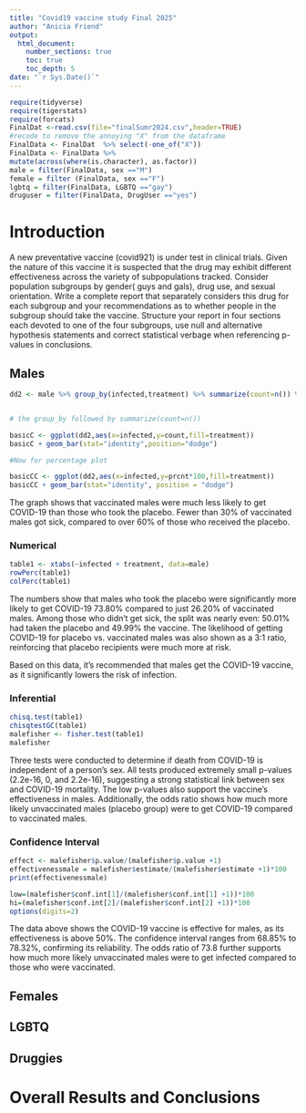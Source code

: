 ```yaml
---
title: "Covid19 vaccine study Final 2025"
author: "Anicia Friend"
output: 
  html_document:
    number_sections: true
    toc: true
    toc_depth: 5
date: "`r Sys.Date()`" 
---
```


```r
require(tidyverse)
require(tigerstats)
require(forcats)
FinalDat <-read.csv(file="finalSumr2024.csv",header=TRUE)
#recode to remove the annoying "X" from the dataframe
FinalData <- FinalDat  %>% select(-one_of("X"))
FinalData <- FinalData %>%
mutate(across(where(is.character), as.factor))
male = filter(FinalData, sex =="M")
female = filter (FinalData, sex =="F")
lgbtq = filter(FinalData, LGBTQ =="gay")
druguser = filter(FinalData, DrugUser =="yes")
```

# Introduction

A new preventative vaccine (covid921) is under test in clinical trials. Given the nature of this vaccine it is suspected that the drug may exhibit different effectiveness across the variety of subpopulations tracked. Consider population subgroups by gender( guys and gals), drug use, and sexual orientation. Write a complete report that separately considers this drug for each subgroup and your recommendations as to whether people in the subgroup should take the vaccine. Structure your report in four sections each devoted to one of the four subgroups, use null and alternative hypothesis statements and correct statistical verbage when referencing p-values in conclusions.

## Males

```r
dd2 <- male %>% group_by(infected,treatment) %>% summarize(count=n()) %>% mutate(prcnt=count/sum(count))


# the group_by followed by summarize(count=n())

basicC <- ggplot(dd2,aes(x=infected,y=count,fill=treatment))
basicC + geom_bar(stat="identity",position="dodge")

#Now for percentage plot

basicCC <- ggplot(dd2,aes(x=infected,y=prcnt*100,fill=treatment)) 
basicCC + geom_bar(stat="identity", position = "dodge")
```

The graph shows that vaccinated males were much less likely to get COVID-19 than those who took the placebo. Fewer than 30% of vaccinated males got sick, compared to over 60% of those who received the placebo.

### Numerical

```r
table1 <- xtabs(~infected + treatment, data=male)
rowPerc(table1)
colPerc(table1)
```

The numbers show that males who took the placebo were significantly more likely to get COVID-19 73.80% compared to just 26.20% of vaccinated males. Among those who didn’t get sick, the split was nearly even: 50.01% had taken the placebo and 49.99% the vaccine. The likelihood of getting COVID-19 for placebo vs. vaccinated males was also shown as a 3:1 ratio, reinforcing that placebo recipients were much more at risk.


Based on this data, it’s recommended that males get the COVID-19 vaccine, as it significantly lowers the risk of infection.


### Inferential

```r
chisq.test(table1)
chisqtestGC(table1)
malefisher <- fisher.test(table1)
malefisher
```

Three tests were conducted to determine if death from COVID-19 is independent of a person’s sex. All tests produced extremely small p-values (2.2e-16, 0, and 2.2e-16), suggesting a strong statistical link between sex and COVID-19 mortality. The low p-values also support the vaccine's effectiveness in males. Additionally, the odds ratio shows how much more likely unvaccinated males (placebo group) were to get COVID-19 compared to vaccinated males.


### Confidence Interval

```r
effect <- malefisher$p.value/(malefisher$p.value +1)
effectivenessmale = malefisher$estimate/(malefisher$estimate +1)*100
print(effectivenessmale)
```

```r
low=(malefisher$conf.int[1]/(malefisher$conf.int[1] +1))*100
hi=(malefisher$conf.int[2]/(malefisher$conf.int[2] +1))*100
options(digits=2)
```


The data above shows the COVID-19 vaccine is effective for males, as its effectiveness is above 50%. The confidence interval ranges from 68.85% to 78.32%, confirming its reliability. The odds ratio of 73.8 further supports how much more likely unvaccinated males were to get infected compared to those who were vaccinated.


## Females




## LGBTQ



## Druggies


# Overall Results and Conclusions